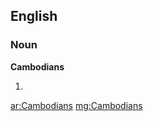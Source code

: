 ==English==

===Noun===
'''Cambodians'''

# {{plural of|[[Cambodian]]}}

[[ar:Cambodians]]
[[mg:Cambodians]]